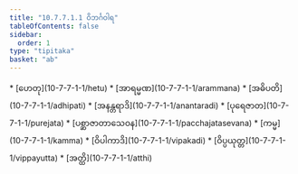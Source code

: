 ```yaml
---
title: "10.7.7.1.1 ဝိဘင်္ဂဝါရ"
tableOfContents: false
sidebar:
  order: 1
type: "tipitaka"
basket: "ab"
---
```



<DynamicBreadcrumb />



<TableOfContents>
* [ဟေတု](10-7-7-1-1/hetu)
* [အာရမ္မဏ](10-7-7-1-1/arammana)
* [အဓိပတိ](10-7-7-1-1/adhipati)
* [အနန္တရာဒိ](10-7-7-1-1/anantaradi)
* [ပုရေဇာတ](10-7-7-1-1/purejata)
* [ပစ္ဆာဇာတာသေဝန](10-7-7-1-1/pacchajatasevana)
* [ကမ္မ](10-7-7-1-1/kamma)
* [ဝိပါကာဒိ](10-7-7-1-1/vipakadi)
* [ဝိပ္ပယုတ္တ](10-7-7-1-1/vippayutta)
* [အတ္ထိ](10-7-7-1-1/atthi)
</TableOfContents>